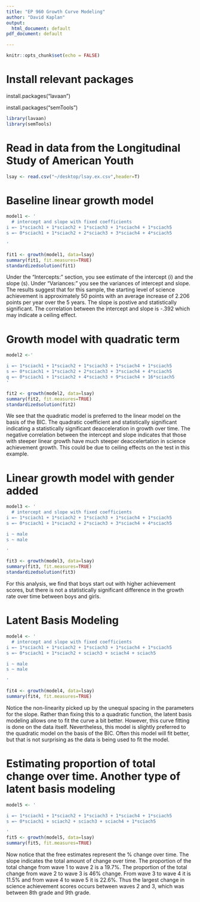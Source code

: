 ```yaml
---
title: "EP 960 Growth Curve Modeling"
author: "David Kaplan"
output:
  html_document: default
pdf_document: default

---
```

  
```r
knitr::opts_chunk$set(echo = FALSE)
```

# Install relevant packages
install.packages("lavaan")

install.packages("semTools")

```r
library(lavaan)
library(semTools)
```

# Read in data from the Longitudinal Study of American Youth

```r
lsay <- read.csv("~/desktop/lsay.ex.csv",header=T)
```


# Baseline linear growth model 
```r

model1 <- '
  # intercept and slope with fixed coefficients
i =~ 1*sciach1 + 1*sciach2 + 1*sciach3 + 1*sciach4 + 1*sciach5
s =~ 0*sciach1 + 1*sciach2 + 2*sciach3 + 3*sciach4 + 4*sciach5

'

fit1 <- growth(model1, data=lsay)
summary(fit1, fit.measures=TRUE)
standardizedsolution(fit1)
```
Under the "Intercepts:" section, you see estimate of the intercept (i) and the slope (s).  Under "Variances:" you see the variances of intercept and slope.  The results suggest that for this sample, the starting level of science achievement is approximately 50 points with an average increase of 2.206 points per year over the 5 years.  The slope is postive and statistically significant. The correlation between the intercept and slope is -.392 which may indicate a ceiling effect.


# Growth model with quadratic term

```r

model2 <-'

i =~ 1*sciach1 + 1*sciach2 + 1*sciach3 + 1*sciach4 + 1*sciach5
s =~ 0*sciach1 + 1*sciach2 + 2*sciach3 + 3*sciach4 + 4*sciach5
q =~ 0*sciach1 + 1*sciach2 + 4*sciach3 + 9*sciach4 + 16*sciach5
'

fit2 <- growth(model2, data=lsay)
summary(fit2, fit.measures=TRUE)
standardizedsolution(fit2)

```

We see that the quadratic model is preferred to the linear model on the basis of the BIC.  The quadratic coefficient and statistically significant indicating a statistically significant deacceleration in growth over time.  The negative correlation between the intercept and slope indicates that those with steeper linear growth have much steeper deaccelertation in science achievement growth.  This could be due to ceiling effects on the test in this example.

# Linear growth model with gender added

```r

model3 <- '
  # intercept and slope with fixed coefficients
i =~ 1*sciach1 + 1*sciach2 + 1*sciach3 + 1*sciach4 + 1*sciach5
s =~ 0*sciach1 + 1*sciach2 + 2*sciach3 + 3*sciach4 + 4*sciach5

i ~ male
s ~ male

'

fit3 <- growth(model3, data=lsay)
summary(fit3, fit.measures=TRUE)
standardizedsolution(fit3)
```
For this analysis, we find that boys start out with higher achievement scores, but there is not a statistically significant difference in the growth rate over time between boys and girls.

# Latent Basis Modeling 

```r
model4 <- '
  # intercept and slope with fixed coefficients
i =~ 1*sciach1 + 1*sciach2 + 1*sciach3 + 1*sciach4 + 1*sciach5
s =~ 0*sciach1 + 1*sciach2 + sciach3 + sciach4 + sciach5

i ~ male
s ~ male

'

fit4 <- growth(model4, data=lsay)
summary(fit4, fit.measures=TRUE)

```

Notice the non-linearity picked up by the unequal spacing in the parameters for the slope.  Rather than fixing this to a quadratic function, the latent basis modeling allows one to fit the curve a bit better.  However, this curve fitting is done on the data itself.  Nevertheless, this model is slightly preferred to the quadratic model on the basis of the BIC.  Often this model will fit better, but that is not surprising as the data is being used to fit the model.

# Estimating proportion of total change over time.  Another type of latent basis modeling

```r
model5 <- '

i =~ 1*sciach1 + 1*sciach2 + 1*sciach3 + 1*sciach4 + 1*sciach5
s =~ 0*sciach1 + sciach2 + sciach3 + sciach4 + 1*sciach5

'
fit5 <- growth(model5, data=lsay)
summary(fit5, fit.measures=TRUE)
```

Now notice that the free estimates represent the % change over time.  The slope indicates the total amount of change over time.  The proportion of the total change from wave 1 to wave 2 is a 19.7%.  The proportion of the total change from wave 2 to wave 3 is 46% change. From wave 3 to wave 4 it is 11.5% and from wave 4 to wave 5 it is 22.6%.  Thus the largest change in science achievement scores occurs between waves 2 and 3, which was between 8th grade and 9th grade.  